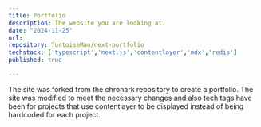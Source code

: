 ```yaml
---
title: Portfolio
description: The website you are looking at.
date: "2024-11-25"
url: 
repository: TurtoiseMan/next-portfolio
techstack: ['typescript','next.js','contentlayer','mdx','redis']
published: true

---
```


The site was forked from the chronark repository to create a portfolio. The site was modified to meet the necessary changes and also tech tags have been for projects that use contentlayer to be displayed instead of being hardcoded for each project.